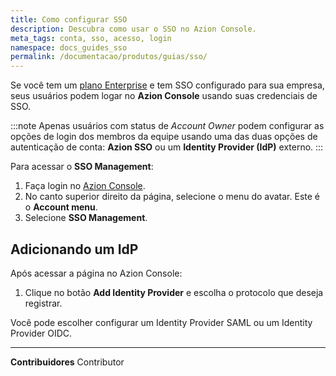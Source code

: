 ```yaml
---
title: Como configurar SSO
description: Descubra como usar o SSO no Azion Console.
meta_tags: conta, sso, acesso, login
namespace: docs_guides_sso
permalink: /documentacao/produtos/guias/sso/
---
```



Se você tem um [plano Enterprise](https://www.azion.com/pt-br/servicos-profissionais/) e tem SSO configurado para sua empresa, seus usuários podem logar no **Azion Console** usando suas credenciais de SSO.

:::note
Apenas usuários com status de *Account Owner* podem configurar as opções de login dos membros da equipe usando uma das duas opções de autenticação de conta: **Azion SSO** ou um **Identity Provider (IdP)** externo.
:::

Para acessar o **SSO Management**:

1. Faça login no [Azion Console](https://console.azion.com/).
2. No canto superior direito da página, selecione o menu do avatar. Este é o **Account menu**.
3. Selecione **SSO Management**.

## Adicionando um IdP

Após acessar a página no Azion Console:

1. Clique no botão **Add Identity Provider** e escolha o protocolo que deseja registrar.

Você pode escolher configurar um Identity Provider SAML ou um Identity Provider OIDC.

<LinkButton link="/pt-br/documentacao/produtos/guias/#contas" text="guias de provedores de identidade" />



---


**Contribuidores** <ContributorList>Contributor</ContributorList>
